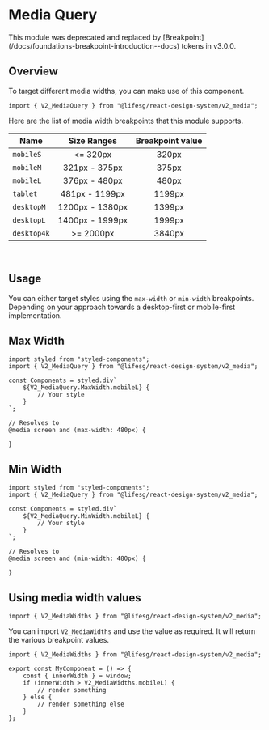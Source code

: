 
<Meta title="V2/Media Query" />

# Media Query

<DocAlert>
    This module was deprecated and replaced by
    [Breakpoint](/docs/foundations-breakpoint-introduction--docs) tokens in
    v3.0.0.
</DocAlert>

## Overview

To target different media widths, you can make use of this component.

```tsx
import { V2_MediaQuery } from "@lifesg/react-design-system/v2_media";
```

Here are the list of media width breakpoints that this module supports.

| Name        |   Size Ranges   | Breakpoint value |
| ----------- | :-------------: | :--------------: |
| `mobileS`   |    \<= 320px    |      320px       |
| `mobileM`   |  321px - 375px  |      375px       |
| `mobileL`   |  376px - 480px  |      480px       |
| `tablet`    | 481px - 1199px  |      1199px      |
| `desktopM`  | 1200px - 1380px |      1399px      |
| `desktopL`  | 1400px - 1999px |      1999px      |
| `desktop4k` |    >= 2000px    |      3840px      |

<br />

## Usage

You can either target styles using the `max-width` or `min-width` breakpoints. Depending on your approach towards a desktop-first or mobile-first implementation.

## Max Width

```tsx
import styled from "styled-components";
import { V2_MediaQuery } from "@lifesg/react-design-system/v2_media";

const Components = styled.div`
	${V2_MediaQuery.MaxWidth.mobileL} {
		// Your style
	}
`;

// Resolves to
@media screen and (max-width: 480px) {

}
```

## Min Width

```tsx
import styled from "styled-components";
import { V2_MediaQuery } from "@lifesg/react-design-system/v2_media";

const Components = styled.div`
	${V2_MediaQuery.MinWidth.mobileL} {
		// Your style
	}
`;

// Resolves to
@media screen and (min-width: 480px) {

}
```

## Using media width values

```tsx
import { V2_MediaWidths } from "@lifesg/react-design-system/v2_media";
```

You can import `V2_MediaWidths` and use the value as required. It will return the various breakpoint values.

```tsx
import { V2_MediaWidths } from "@lifesg/react-design-system/v2_media";

export const MyComponent = () => {
    const { innerWidth } = window;
    if (innerWidth > V2_MediaWidths.mobileL) {
        // render something
    } else {
        // render something else
    }
};
```
